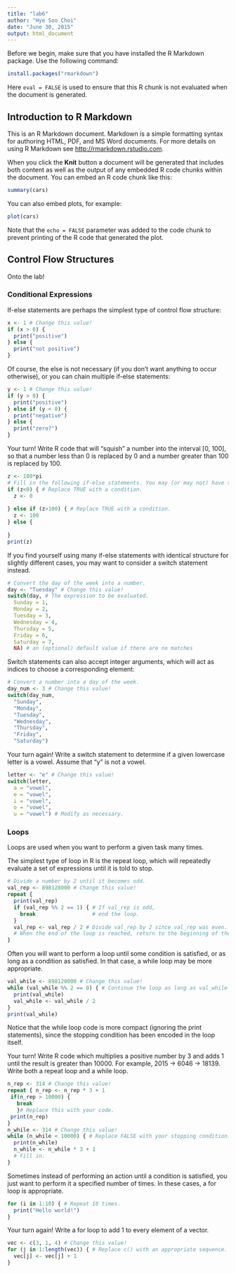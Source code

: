 ```yaml
---
title: "lab6"
author: "Hye Soo Choi"
date: "June 30, 2015"
output: html_document
---
```


Before we begin, make sure that you have installed the R Markdown package. Use the following command:

```r
install.packages("rmarkdown")
```

Here `eval = FALSE` is used to ensure that this R chunk is not evaluated when the document is generated.

## Introduction to R Markdown

This is an R Markdown document. Markdown is a simple formatting syntax for authoring HTML, PDF, and MS Word documents. For more details on using R Markdown see <http://rmarkdown.rstudio.com>.

When you click the **Knit** button a document will be generated that includes both content as well as the output of any embedded R code chunks within the document. You can embed an R code chunk like this:

```r
summary(cars)
```

You can also embed plots, for example:

```r
plot(cars)
```

Note that the `echo = FALSE` parameter was added to the code chunk to prevent printing of the R code that generated the plot.

## Control Flow Structures

Onto the lab!

### Conditional Expressions

If-else statements are perhaps the simplest type of control flow structure:

```r
x <- 1 # Change this value!
if (x > 0) {
  print("positive")
} else {
  print("not positive")
}
```

Of course, the else is not necessary (if you don't want anything to occur otherwise), or you can chain multiple if-else statements:

```r
y <- 1 # Change this value!
if (y > 0) {
  print("positive")
} else if (y < 0) {
  print("negative")
} else {
  print("zero?")
}
```


Your turn!
Write R code that will "squish" a number into the interval [0, 100], so that a number less than 0 is replaced by 0 and a number greater than 100 is replaced by 100.

```r
z <- 100*pi
# Fill in the following if-else statements. You may (or may not) have to add or subtract else if or else statements.
if (z<0) { # Replace TRUE with a condition.
  z <- 0
  
} else if (z>100) { # Replace TRUE with a condition.
  z <- 100
} else {
  
}
print(z)
```

If you find yourself using many if-else statements with identical structure for slightly different cases, you may want to consider a switch statement instead.

```r
# Convert the day of the week into a number.
day <- "Tuesday" # Change this value!
switch(day, # The expression to be evaluated.
  Sunday = 1,
  Monday = 2,
  Tuesday = 3,
  Wednesday = 4,
  Thursday = 5,
  Friday = 6,
  Saturday = 7,
  NA) # an (optional) default value if there are no matches
```

Switch statements can also accept integer arguments, which will act as indices to choose a corresponding element:

```r
# Convert a number into a day of the week.
day_num <- 3 # Change this value!
switch(day_num,
  "Sunday",
  "Monday",
  "Tuesday",
  "Wednesday",
  "Thursday",
  "Friday",
  "Saturday")
```

Your turn again!
Write a switch statement to determine if a given lowercase letter is a vowel. Assume that "y" is not a vowel.

```r
letter <- "e" # Change this value!
switch(letter,
  a = "vowel",
  e = "vowel",
  i = "vowel",
  o = "vowel",
  u = "vowel") # Modify as necessary.
```

### Loops

Loops are used when you want to perform a given task many times.

The simplest type of loop in R is the repeat loop, which will repeatedly evaluate a set of expressions until it is told to stop.

```r
# Divide a number by 2 until it becomes odd.
val_rep <- 898128000 # Change this value!
repeat {
  print(val_rep)
  if (val_rep %% 2 == 1) { # If val_rep is odd,
    break                  # end the loop.
  }
  val_rep <- val_rep / 2 # Divide val_rep by 2 since val_rep was even.
  # When the end of the loop is reached, return to the beginning of the loop.
}
```

Often you will want to perform a loop until some condition is satisfied, or as long as a condition as satisfied. In that case, a while loop may be more appropriate.

```r
val_while <- 898128000 # Change this value!
while (val_while %% 2 == 0) { # Continue the loop as long as val_while is even.
  print(val_while)
  val_while <- val_while / 2
}
print(val_while)
```

Notice that the while loop code is more compact (ignoring the print statements), since the stopping condition has been encoded in the loop itself.

Your turn!
Write R code which multiplies a positive number by 3 and adds 1 until the result is greater than 10000. For example, 2015 -> 6046 -> 18139. Write both a repeat loop and a while loop.

```r
n_rep <- 314 # Change this value!
repeat { n_rep <- n_rep * 3 + 1
 if(n_rep > 10000) {
   break
   }# Replace this with your code.
 print(n_rep)
}
n_while <- 314 # Change this value!
while (n_while < 10000) { # Replace FALSE with your stopping condition.
  print(n_while)
  n_while <- n_while * 3 + 1
  # Fill in.
}
```

Sometimes instead of performing an action until a condition is satisfied, you just want to perform it a specified number of times. In these cases, a for loop is appropriate.

```r
for (i in 1:10) { # Repeat 10 times.
  print("Hello world!")
}
```

Your turn again!
Write a for loop to add 1 to every element of a vector.

```r
vec <- c(3, 1, 4) # Change this value!
for (j in 1:length(vec)) { # Replace c() with an appropriate sequence.
  vec[j] <- vec[j] + 1
}
```